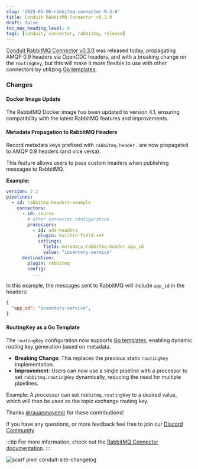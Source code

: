 ```yaml
---
slug: '2025-05-06-rabbitmq-connector-0-3-0'
title: Conduit RabbitMQ Connector v0.3.0
draft: false
toc_max_heading_level: 4
tags: [conduit, connector, rabbitmq, release]
---
```


[Conduit RabbitMQ Connector v0.3.0](https://github.com/conduitio-labs/conduit-connector-rabbitmq/releases/tag/v0.3.0) was released today, propagating AMQP 0.9 headers via OpenCDC headers, and with a breaking change on the `routingKey`, but this will make it more flexible to use with other connectors by utilizing [Go templates](https://pkg.go.dev/text/template).

<!--truncate-->

### Changes

#### Docker Image Update

The RabbitMQ Docker image has been updated to version ⁠4.1, ensuring compatibility with the latest RabbitMQ features and improvements.

#### Metadata Propagation to RabbitMQ Headers

Record metadata keys prefixed with `rabbitmq.header.` are now propagated to AMQP 0.9 headers (and vice versa). 

This feature allows users to pass custom headers when publishing messages to RabbitMQ.

**Example:**

```yaml
version: 2.2
pipelines:
  - id: rabbitmq-headers-example
    connectors:
      - id: source
        # other connector configuration
        processors:
          - id: add-headers
            plugin: builtin:field.set
            settings:
              field: metadata.rabbitmq.header.app_id
              value: "inventory-service"
      destination:
        plugin: rabbitmq
        config:
          ...
```

In this example, the messages sent to RabbitMQ will include `app_id` in the headers:

```json
{
  "app_id": "inventory-service",
}
```

#### RoutingKey as a Go Template

The `routingKey` configuration now supports [Go templates](https://pkg.go.dev/text/template), enabling dynamic routing key generation based on metadata.

- **Breaking Change**: This replaces the previous static `routingKey` implementation.  
- **Improvement**: Users can now use a single pipeline with a processor to set `rabbitmq.routingKey` dynamically, reducing the need for multiple pipelines.  

Example: A processor can set `rabbitmq.routingKey` to a desired value, which will then be used as the topic exchange routing key.


Thanks [@rauanmayemir](https://github.com/rauanmayemir) for these contributions! 

If you have any questions, or more feedback feel free to join our [Discord Community](https://discord.meroxa.com/)

:::tip
For more information, check out the [RabbitMQ Connector documentation](/docs/using/connectors/list/rabbitmq).
:::

![scarf pixel conduit-site-changelog](https://static.scarf.sh/a.png?x-pxid=b43cda70-9a98-4938-8857-471cc05e99c5)
